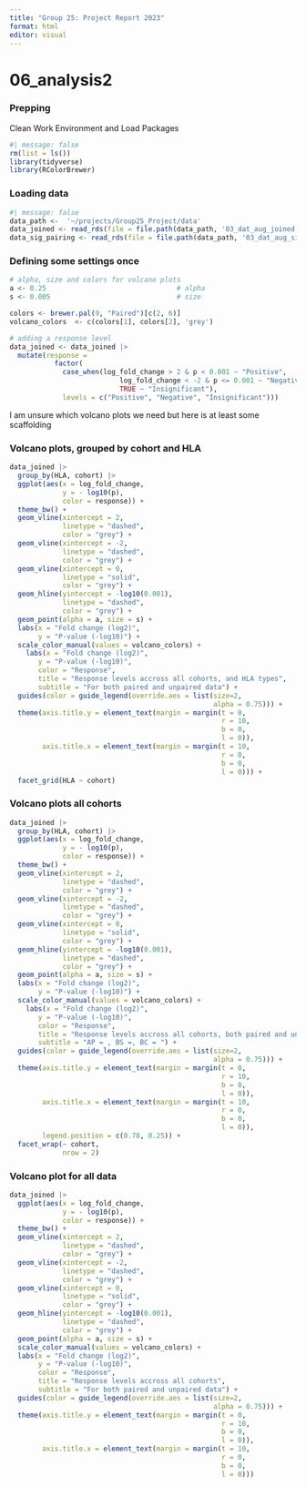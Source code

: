 ```yaml
---
title: "Group 25: Project Report 2023"
format: html
editor: visual
---
```


# 06_analysis2

### Prepping

Clean Work Environment and Load Packages

```r
#| message: false
rm(list = ls())
library(tidyverse)
library(RColorBrewer)
```

### Loading data

```r
#| message: false
data_path <-  '~/projects/Group25_Project/data'
data_joined <- read_rds(file = file.path(data_path, '03_dat_aug_joined.RDS'))
data_sig_pairing <- read_rds(file = file.path(data_path, '03_dat_aug_sig_pairing.RDS'))
```

### Defining some settings once

```r
# alpha, size and colors for volcano plots
a <- 0.25                                # alpha
s <- 0.005                               # size

colors <- brewer.pal(9, "Paired")[c(2, 6)]
volcano_colors  <- c(colors[1], colors[2], 'grey')

# adding a response level
data_joined <- data_joined |>
  mutate(response =
           factor(
             case_when(log_fold_change > 2 & p < 0.001 ~ "Positive",
                           log_fold_change < -2 & p <= 0.001 ~ "Negative",
                           TRUE ~ "Insignificant"),
             levels = c("Positive", "Negative", "Insignificant")))
```

I am unsure which volcano plots we need but here is at least some scaffolding

### Volcano plots, grouped by cohort and HLA

```r

data_joined |>
  group_by(HLA, cohort) |>
  ggplot(aes(x = log_fold_change,
             y = - log10(p),
             color = response)) +
  theme_bw() +
  geom_vline(xintercept = 2,
             linetype = "dashed",
             color = "grey") +
  geom_vline(xintercept = -2,
             linetype = "dashed",
             color = "grey") +
  geom_vline(xintercept = 0,
             linetype = "solid",
             color = "grey") +
  geom_hline(yintercept = -log10(0.001),
             linetype = "dashed",
             color = "grey") +
  geom_point(alpha = a, size = s) +
  labs(x = "Fold change (log2)",
       y = "P-value (-log10)") +
  scale_color_manual(values = volcano_colors) +
    labs(x = "Fold change (log2)",
       y = "P-value (-log10)",
       color = "Response",
       title = "Response levels accross all cohorts, and HLA types",
       subtitle = "For both paired and unpaired data") +
  guides(color = guide_legend(override.aes = list(size=2,
                                                  alpha = 0.75))) +
  theme(axis.title.y = element_text(margin = margin(t = 0,
                                                    r = 10,
                                                    b = 0,
                                                    l = 0)),
        axis.title.x = element_text(margin = margin(t = 10,
                                                    r = 0,
                                                    b = 0,
                                                    l = 0))) +
  facet_grid(HLA ~ cohort)
```

### Volcano plots all cohorts

```r
data_joined |>
  group_by(HLA, cohort) |>
  ggplot(aes(x = log_fold_change,
             y = - log10(p),
             color = response)) +
  theme_bw() +
  geom_vline(xintercept = 2,
             linetype = "dashed",
             color = "grey") +
  geom_vline(xintercept = -2,
             linetype = "dashed",
             color = "grey") +
  geom_vline(xintercept = 0,
             linetype = "solid",
             color = "grey") +
  geom_hline(yintercept = -log10(0.001),
             linetype = "dashed",
             color = "grey") +
  geom_point(alpha = a, size = s) +
  labs(x = "Fold change (log2)",
       y = "P-value (-log10)") +
  scale_color_manual(values = volcano_colors) +
    labs(x = "Fold change (log2)",
       y = "P-value (-log10)",
       color = "Response",
       title = "Response levels accross all cohorts, both paired and unpaired data",
       subtitle = "AP = , BS =, BC = ") +
  guides(color = guide_legend(override.aes = list(size=2,
                                                  alpha = 0.75))) +
  theme(axis.title.y = element_text(margin = margin(t = 0,
                                                    r = 10,
                                                    b = 0,
                                                    l = 0)),
        axis.title.x = element_text(margin = margin(t = 10,
                                                    r = 0,
                                                    b = 0,
                                                    l = 0)),
        legend.position = c(0.78, 0.25)) +
  facet_wrap(~ cohort, 
             nrow = 2)
```

### Volcano plot for all data

```r
data_joined |>
  ggplot(aes(x = log_fold_change,
             y = - log10(p),
             color = response)) +
  theme_bw() +
  geom_vline(xintercept = 2,
             linetype = "dashed",
             color = "grey") +
  geom_vline(xintercept = -2,
             linetype = "dashed",
             color = "grey") +
  geom_vline(xintercept = 0,
             linetype = "solid",
             color = "grey") +
  geom_hline(yintercept = -log10(0.001),
             linetype = "dashed",
             color = "grey") +
  geom_point(alpha = a, size = s) +
  scale_color_manual(values = volcano_colors) +
  labs(x = "Fold change (log2)",
       y = "P-value (-log10)",
       color = "Response",
       title = "Response levels accross all cohorts",
       subtitle = "For both paired and unpaired data") +
  guides(color = guide_legend(override.aes = list(size=2,
                                                  alpha = 0.75))) +
  theme(axis.title.y = element_text(margin = margin(t = 0,
                                                    r = 10,
                                                    b = 0,
                                                    l = 0)),
        axis.title.x = element_text(margin = margin(t = 10,
                                                    r = 0,
                                                    b = 0,
                                                    l = 0)))
```
